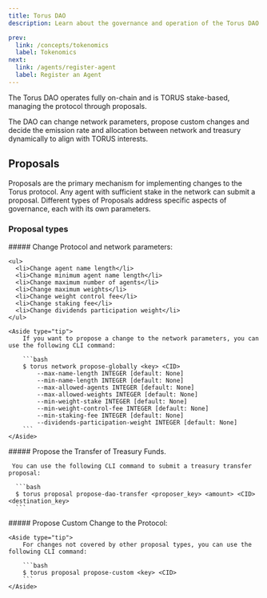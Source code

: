```yaml
---
title: Torus DAO
description: Learn about the governance and operation of the Torus DAO.

prev:
  link: /concepts/tokenomics
  label: Tokenomics
next:
  link: /agents/register-agent
  label: Register an Agent
---
```



The Torus DAO operates fully on-chain and is TORUS stake-based, managing the protocol through proposals.

The DAO can change network parameters, propose custom changes and decide the emission rate and allocation between network and treasury dynamically to align with TORUS interests.

## Proposals

Proposals are the primary mechanism for implementing changes to the Torus protocol. Any agent with sufficient stake in the network can submit a proposal. Different types of Proposals address specific aspects of governance, each with its own parameters.

### Proposal types

<Tabs>
  <TabItem label="Global Params Proposals">
    ##### Change Protocol and network parameters:

    <ul>
      <li>Change agent name length</li>
      <li>Change minimum agent name length</li>
      <li>Change maximum number of agents</li>
      <li>Change maximum weights</li>
      <li>Change weight control fee</li>
      <li>Change staking fee</li>
      <li>Change dividends participation weight</li>
    </ul>

    <Aside type="tip">
        If you want to propose a change to the network parameters, you can use the following CLI command:

        ```bash
        $ torus network propose-globally <key> <CID>
            --max-name-length INTEGER [default: None]
            --min-name-length INTEGER [default: None]
            --max-allowed-agents INTEGER [default: None]
            --max-allowed-weights INTEGER [default: None]
            --min-weight-stake INTEGER [default: None]
            --min-weight-control-fee INTEGER [default: None]
            --min-staking-fee INTEGER [default: None]
            --dividends-participation-weight INTEGER [default: None]
        ```
    </Aside>

  </TabItem>

  <TabItem label="Dao Treasury Transfer">
     ##### Propose the Transfer of Treasury Funds.

     You can use the following CLI command to submit a treasury transfer proposal:

      ```bash
      $ torus proposal propose-dao-transfer <proposer_key> <amount> <CID> <destination_key>
      ```

  </TabItem>
  <TabItem label="Global Custom">
    ##### Propose Custom Change to the Protocol:
    
    <Aside type="tip">
        For changes not covered by other proposal types, you can use the following CLI command:

        ```bash
        $ torus proposal propose-custom <key> <CID>
        ```
    </Aside>

  </TabItem>
</Tabs>


<LinkCard
  title="Whitelist Application Process"
  href="/agents/apply-root-agent/"
  description="Learn how to register an agent in Torus."
/>
